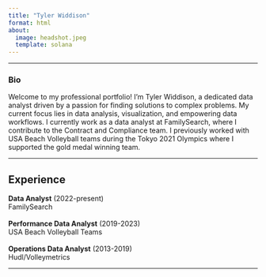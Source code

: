```yaml
---
title: "Tyler Widdison"
format: html
about:
  image: headshot.jpeg
  template: solana
---
```


------------------------------------------------------------------------

### Bio

Welcome to my professional portfolio! I'm Tyler Widdison, a dedicated data analyst driven by a passion for finding solutions to complex problems. My current focus lies in data analysis, visualization, and empowering data workflows. I currently work as a data analyst at FamilySearch, where I contribute to the Contract and Compliance team. I previously worked with USA Beach Volleyball teams during the Tokyo 2021 Olympics where I supported the gold medal winning team.

------------------------------------------------------------------------

<div>

## Experience

| **Data Analyst** (2022-present)
| FamilySearch
| 
| **Performance Data Analyst** (2019-2023)
| USA Beach Volleyball Teams
| 
| **Operations Data Analyst** (2013-2019)
| Hudl/Volleymetrics

</div>

------------------------------------------------------------------------

## 
